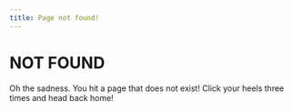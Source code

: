 ```yaml
---
title: Page not found!
---
```

# NOT FOUND

Oh the sadness. You hit a page that does not exist! Click your heels three times and head back home!

